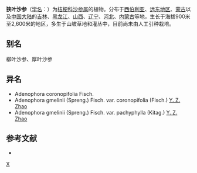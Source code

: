 {{Speciesbox 
| genus = Adenophora
| species = gmelinii
| authority = (Spreng.) Fisch.
}}

'''狭叶沙参'''（[[学名|学名]]：{{lang|la|''Adenophora gmelinii''}}）为[[桔梗科|桔梗科]][[沙参属|沙参属]]的植物。分布于[[西伯利亚|西伯利亚]]、[[远东地区|远东地区]]、[[蒙古|蒙古]]以及[[中国大陆|中国大陆]]的[[吉林|吉林]]、[[黑龙江|黑龙江]]、[[山西|山西]]、[[辽宁|辽宁]]、[[河北|河北]]、[[内蒙古|内蒙古]]等地，生长于海拔900米至2,600米的地区，多生于山坡草地和灌丛中，目前尚未由人工引种栽培。

== 别名 ==
柳叶沙参、厚叶沙参

== 异名 ==
* Adenophora coronopifolia Fisch.
* Adenophora gmelinii (Spreng.) Fisch. var. coronopifolia (Fisch.) [[赵一之|Y. Z. Zhao]]
* Adenophora gmelinii (Spreng.) Fisch. var. pachyphylla (Kitag.) [[赵一之|Y. Z. Zhao]]

== 参考文献 ==
<div class="references-small">
* {{cite web| url =http://www.bioinfo.cn/db05/KmzwSpecies.php?action=view&id=3196| title =狭叶沙参| work =《中国高等植物数据库全库》| publisher =中国科学院微生物研究所| author =昆明植物研究所| accessdate =2009-02-24| deadurl =yes| archiveurl =https://web.archive.org/web/20160305035348/http://www.bioinfo.cn/db05/KmzwSpecies.php?action=view&id=3196| archivedate =2016-03-05}}
</div>
{{Taxonbar|from=Q15226435}}

[[Category:沙参属|X]]


{{植物小作品}}